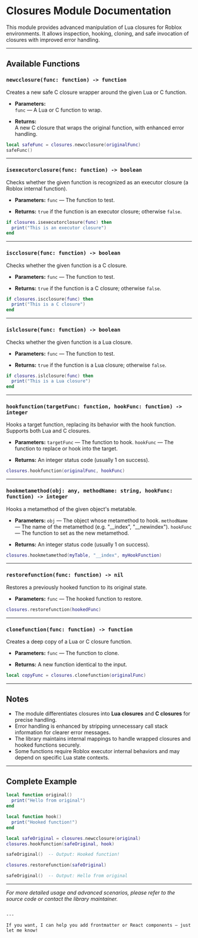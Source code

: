 # Closures Module Documentation

This module provides advanced manipulation of Lua closures for Roblox environments. It allows inspection, hooking, cloning, and safe invocation of closures with improved error handling.

---

## Available Functions

### `newcclosure(func: function) -> function`

Creates a new safe C closure wrapper around the given Lua or C function.

- **Parameters:**  
  `func` — A Lua or C function to wrap.

- **Returns:**  
  A new C closure that wraps the original function, with enhanced error handling.

```lua
local safeFunc = closures.newcclosure(originalFunc)
safeFunc()
````

---

### `isexecutorclosure(func: function) -> boolean`

Checks whether the given function is recognized as an executor closure (a Roblox internal function).

* **Parameters:**
  `func` — The function to test.

* **Returns:**
  `true` if the function is an executor closure; otherwise `false`.

```lua
if closures.isexecutorclosure(func) then
  print("This is an executor closure")
end
```

---

### `iscclosure(func: function) -> boolean`

Checks whether the given function is a C closure.

* **Parameters:**
  `func` — The function to test.

* **Returns:**
  `true` if the function is a C closure; otherwise `false`.

```lua
if closures.iscclosure(func) then
  print("This is a C closure")
end
```

---

### `islclosure(func: function) -> boolean`

Checks whether the given function is a Lua closure.

* **Parameters:**
  `func` — The function to test.

* **Returns:**
  `true` if the function is a Lua closure; otherwise `false`.

```lua
if closures.islclosure(func) then
  print("This is a Lua closure")
end
```

---

### `hookfunction(targetFunc: function, hookFunc: function) -> integer`

Hooks a target function, replacing its behavior with the hook function. Supports both Lua and C closures.

* **Parameters:**
  `targetFunc` — The function to hook.
  `hookFunc` — The function to replace or hook into the target.

* **Returns:**
  An integer status code (usually 1 on success).

```lua
closures.hookfunction(originalFunc, hookFunc)
```

---

### `hookmetamethod(obj: any, methodName: string, hookFunc: function) -> integer`

Hooks a metamethod of the given object's metatable.

* **Parameters:**
  `obj` — The object whose metamethod to hook.
  `methodName` — The name of the metamethod (e.g. "\_\_index", "\_\_newindex").
  `hookFunc` — The function to set as the new metamethod.

* **Returns:**
  An integer status code (usually 1 on success).

```lua
closures.hookmetamethod(myTable, "__index", myHookFunction)
```

---

### `restorefunction(func: function) -> nil`

Restores a previously hooked function to its original state.

* **Parameters:**
  `func` — The hooked function to restore.

```lua
closures.restorefunction(hookedFunc)
```

---

### `clonefunction(func: function) -> function`

Creates a deep copy of a Lua or C closure function.

* **Parameters:**
  `func` — The function to clone.

* **Returns:**
  A new function identical to the input.

```lua
local copyFunc = closures.clonefunction(originalFunc)
```

---

## Notes

* The module differentiates closures into **Lua closures** and **C closures** for precise handling.
* Error handling is enhanced by stripping unnecessary call stack information for clearer error messages.
* The library maintains internal mappings to handle wrapped closures and hooked functions securely.
* Some functions require Roblox executor internal behaviors and may depend on specific Lua state contexts.

---

## Complete Example

```lua
local function original()
  print("Hello from original")
end

local function hook()
  print("Hooked function!")
end

local safeOriginal = closures.newcclosure(original)
closures.hookfunction(safeOriginal, hook)

safeOriginal()  -- Output: Hooked function!

closures.restorefunction(safeOriginal)

safeOriginal()  -- Output: Hello from original
```

---

*For more detailed usage and advanced scenarios, please refer to the source code or contact the library maintainer.*

```

---

If you want, I can help you add frontmatter or React components — just let me know!
```
